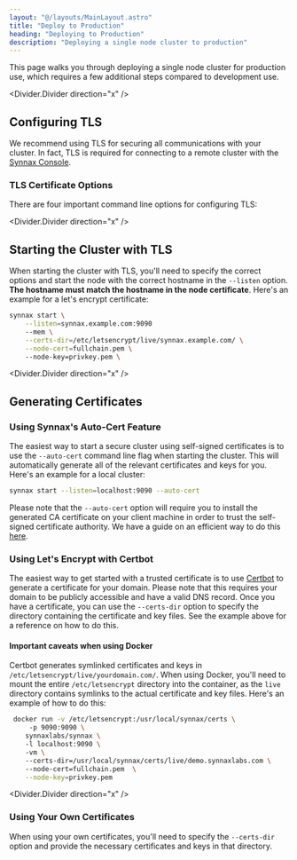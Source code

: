 ```yaml
---
layout: "@/layouts/MainLayout.astro"
title: "Deploy to Production"
heading: "Deploying to Production"
description: "Deploying a single node cluster to production"
---
```



This page walks you through deploying a single node cluster for production use, which 
requires a few additional steps compared to development use.

<Divider.Divider direction="x" />

## Configuring TLS

We recommend using TLS for securing all communications with your cluster. In fact, TLS
is required for connecting to a remote cluster with the [Synnax Console](/console/get-started).

### TLS Certificate Options

There are four important command line options for configuring TLS:

<Table
    columns={[
        { key: "option", name: "Option", type: "code", width: 130 },
        { key: "description", name: "Description", type: "string" },
        { key: "default", name: "Default", type: "string", width: 50 }
    ]}
    data={[
        {
            option: "--certs-dir",
            description: "The path to a directory containing the necessary certificates for the cluster to use.",
            default: "/usr/local/synnax/certs"
        },
        {
            option: "--ca-cert",
            description: "The path relative to --certs-dir to the certificate authority (CA) certificate. This is only required if you're using a self-signed certificate. Certificates generated by public CA's like Let's Encrypt are already trusted, so you don't need to specify this option.",
            default: "ca.crt"
        },
        {
            option: "--node-cert",
            description: "The path relative to --certs-dir to the node's public certificate file.",
            default: "node.crt"
        },
        {
            option: "--node-key",
            description: "The path relative to --certs-dir to the node's private key file.",
            default: "node.key"
        }
    ]}
/>

<Divider.Divider direction="x" />

## Starting the Cluster with TLS

When starting the cluster with TLS, you'll need to specify the correct options and start
the node with the correct hostname in the `--listen` option. <b>The hostname must
match the hostname in the node certificate</b>. Here's an example for a let's encrypt 
certificate:

```sh
synnax start \
    --listen=synnax.example.com:9090
    --mem \
    --certs-dir=/etc/letsencrypt/live/synnax.example.com/ \
    --node-cert=fullchain.pem \ 
    --node-key=privkey.pem \
```

<Divider.Divider direction="x" />

## Generating Certificates

### Using Synnax's Auto-Cert Feature

The easiest way to start a secure cluster using self-signed certificates is to use the
`--auto-cert` command line flag when starting the cluster. This will automatically
generate all of the relevant certificates and keys for you. Here's an example for 
a local cluster:

```sh
synnax start --listen=localhost:9090 --auto-cert 
```

Please note that the `--auto-cert` option will require you to install the generated CA
certificate on your client machine in order to trust the self-signed certificate 
authority. We have a guide on an efficient way to do this [here](/deployment/installing-certificates).

### Using Let's Encrypt with Certbot

The easiest way to get started with a trusted certificate is to use [Certbot](https://certbot.eff.org/)
to generate a certificate for your domain. Please note that this requires your domain to be
publicly accessible and have a valid DNS record. Once you have a certificate, you can use the
`--certs-dir` option to specify the directory containing the certificate and key files. See
the example above for a reference on how to do this.

#### Important caveats when using Docker

Certbot generates symlinked certificates and keys in `/etc/letsencrypt/live/yourdomain.com/`.
When using Docker, you'll need to mount the entire `/etc/letsencrypt` directory into the
container, as the `live` directory contains symlinks to the actual certificate and key files. 
Here's an example of how to do this:

```bash
 docker run -v /etc/letsencrypt:/usr/local/synnax/certs \ 
     -p 9090:9090 \ 
    synnaxlabs/synnax \ 
    -l localhost:9090 \ 
    -vm \ 
    --certs-dir=/usr/local/synnax/certs/live/demo.synnaxlabs.com \ 
    --node-cert=fullchain.pem  \
    --node-key=privkey.pem
 ```

<Divider.Divider direction="x" />

### Using Your Own Certificates

When using your own certificates, you'll need to specify the `--certs-dir` option and
provide the necessary certificates and keys in that directory. 


